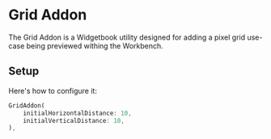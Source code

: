 # Grid Addon

The Grid Addon is a Widgetbook utility designed for adding a pixel grid
use-case being previewed withing the Workbench.

## Setup

Here's how to configure it:

```dart
GridAddon(
    initialHorizontalDistance: 10,
    initialVerticalDistance: 10,
),
```